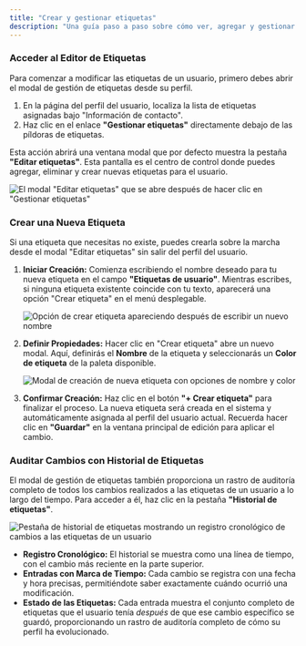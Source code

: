 ```yaml
---
title: "Crear y gestionar etiquetas"
description: "Una guía paso a paso sobre cómo ver, agregar y gestionar etiquetas en el perfil de un usuario."
---
```


### Acceder al Editor de Etiquetas

Para comenzar a modificar las etiquetas de un usuario, primero debes abrir el modal de gestión de etiquetas desde su perfil.

1. En la página del perfil del usuario, localiza la lista de etiquetas asignadas bajo "Información de contacto".
2. Haz clic en el enlace **"Gestionar etiquetas"** directamente debajo de las píldoras de etiquetas.

Esta acción abrirá una ventana modal que por defecto muestra la pestaña **"Editar etiquetas"**. Esta pantalla es el centro de control donde puedes agregar, eliminar y crear nuevas etiquetas para el usuario.

![El modal "Editar etiquetas" que se abre después de hacer clic en "Gestionar etiquetas"](../../images/tagsGuide/editTag.png)

### Crear una Nueva Etiqueta

Si una etiqueta que necesitas no existe, puedes crearla sobre la marcha desde el modal "Editar etiquetas" sin salir del perfil del usuario.

1. **Iniciar Creación:** Comienza escribiendo el nombre deseado para tu nueva etiqueta en el campo **"Etiquetas de usuario"**. Mientras escribes, si ninguna etiqueta existente coincide con tu texto, aparecerá una opción "Crear etiqueta" en el menú desplegable.

    ![Opción de crear etiqueta apareciendo después de escribir un nuevo nombre](../../images/tagsGuide/creatingNewTag.png)

2. **Definir Propiedades:** Hacer clic en "Crear etiqueta" abre un nuevo modal. Aquí, definirás el **Nombre** de la etiqueta y seleccionarás un **Color de etiqueta** de la paleta disponible.

    ![Modal de creación de nueva etiqueta con opciones de nombre y color](../../images/tagsGuide/customizingTag.png)

3. **Confirmar Creación:** Haz clic en el botón **"+ Crear etiqueta"** para finalizar el proceso. La nueva etiqueta será creada en el sistema y automáticamente asignada al perfil del usuario actual. Recuerda hacer clic en **"Guardar"** en la ventana principal de edición para aplicar el cambio.

### Auditar Cambios con Historial de Etiquetas

El modal de gestión de etiquetas también proporciona un rastro de auditoría completo de todos los cambios realizados a las etiquetas de un usuario a lo largo del tiempo. Para acceder a él, haz clic en la pestaña **"Historial de etiquetas"**.

![Pestaña de historial de etiquetas mostrando un registro cronológico de cambios a las etiquetas de un usuario](../../images/tagsGuide/tagHistory.png)

* **Registro Cronológico:** El historial se muestra como una línea de tiempo, con el cambio más reciente en la parte superior.
* **Entradas con Marca de Tiempo:** Cada cambio se registra con una fecha y hora precisas, permitiéndote saber exactamente cuándo ocurrió una modificación.
* **Estado de las Etiquetas:** Cada entrada muestra el conjunto completo de etiquetas que el usuario tenía *después* de que ese cambio específico se guardó, proporcionando un rastro de auditoría completo de cómo su perfil ha evolucionado.
